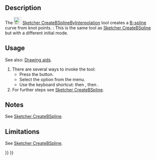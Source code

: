 <languages/>

{{Docnav
|[[Sketcher_CreatePeriodicBSpline|Periodic B-Splines]]
|[[Sketcher_CreatePeriodicBSplineByInterpolation|Periodic B-Spline From Knots]]
|[[Sketcher_Workbench|Sketcher]]
|IconL=Sketcher_CreatePeriodicBSpline.svg
|IconR=Sketcher_CreatePeriodicBSplineByInterpolation.svg
|IconC=Workbench_Sketcher.svg
}}

{{GuiCommand
|Name=Sketcher CreateBSplineByInterpolation
|MenuLocation=Sketch → Geometries → B-Spline From Knots
|Workbenches=[[Sketcher_Workbench|Sketcher]]
|Shortcut={{KEY|G}} {{KEY|B}} {{KEY|I}}
|Version=0.21
|SeeAlso=[[Sketcher_CreateBSpline|Sketcher CreateBSpline]]
}}

==Description== 

The [[Image:Sketcher_CreateBSplineByInterpolation.svg|24px]] [[Sketcher_CreateBSplineByInterpolation|Sketcher CreateBSplineByInterpolation]] tool creates a [[B-Splines|B-spline]] curve from knot points. {{Version|1.0}}: This is the same tool as [[Sketcher_CreateBSpline|Sketcher CreateBSpline]] but with a different initial mode.

==Usage== 

See also: [[Sketcher_Workbench#Drawing_aids|Drawing aids]].

# There are several ways to invoke the tool:
#* Press the {{Button|[[Image:Sketcher_CreateBSplineByInterpolation.svg|16px]] [[Sketcher_CreateBSplineByInterpolation|B-Spline From Knots]]}} button.
#* Select the {{MenuCommand|Sketch → Geometries → [[Image:Sketcher_CreateBSplineByInterpolation.svg|16px]] B-Spline From Knots}} option from the menu.
#* Use the keyboard shortcut: {{KEY|G}} then {{KEY|B}}, then {{KEY|I}}.
# For further steps see [[Sketcher_CreateBSpline#Usage|Sketcher CreateBSpline]].

==Notes==

See [[Sketcher_CreateBSpline#Notes|Sketcher CreateBSpline]].

==Limitations== 

See [[Sketcher_CreateBSpline#Limitations|Sketcher CreateBSpline]].


{{Docnav
|[[Sketcher_CreatePeriodicBSpline|Periodic B-Splines]]
|[[Sketcher_CreatePeriodicBSplineByInterpolation|Periodic B-Spline From Knots]]
|[[Sketcher_Workbench|Sketcher]]
|IconL=Sketcher_CreatePeriodicBSpline.svg
|IconR=Sketcher_CreatePeriodicBSplineByInterpolation.svg
|IconC=Workbench_Sketcher.svg
}}

{{Sketcher_Tools_navi{{#translation:}}}}
{{Userdocnavi{{#translation:}}}}